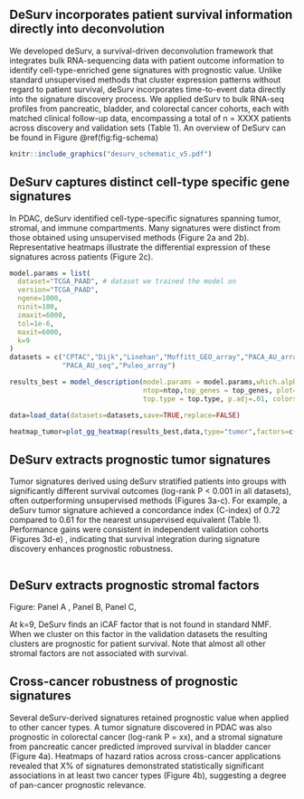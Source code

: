## DeSurv incorporates patient survival information directly into deconvolution {.unnumbered}
We developed deSurv, a survival-driven deconvolution framework that integrates bulk RNA-sequencing data with patient outcome information to identify cell-type-enriched gene signatures with prognostic value.
Unlike standard unsupervised methods that cluster expression patterns without regard to patient survival, deSurv incorporates time-to-event data directly into the signature discovery process. We applied deSurv to bulk RNA-seq profiles from pancreatic, bladder, and colorectal cancer cohorts, each with matched clinical follow-up data, encompassing a total of n = XXXX patients across discovery and validation sets (Table 1).
An overview of DeSurv can be found in Figure \@ref(fig:fig-schema)

```r
knitr::include_graphics("desurv_schematic_v5.pdf")
```

## DeSurv captures distinct cell-type specific gene signatures {.unnumbered}
In PDAC, deSurv identified cell-type-specific signatures spanning tumor, stromal, and immune compartments. Many signatures were distinct from those obtained using unsupervised methods (Figure 2a and 2b). Representative heatmaps illustrate the differential expression of these signatures across patients (Figure 2c).

```r
model.params = list(
  dataset="TCGA_PAAD", # dataset we trained the model on
  version="TCGA_PAAD",
  ngene=1000,
  ninit=100,
  imaxit=6000,
  tol=1e-6,
  maxit=6000,
  k=9
)
datasets = c("CPTAC","Dijk","Linehan","Moffitt_GEO_array","PACA_AU_array",
             "PACA_AU_seq","Puleo_array")

results_best = model_description(model.params = model.params,which.alpha = "best",
                                 ntop=ntop,top_genes = top_genes, plot=FALSE,
                                 top.type = top.type, p.adj=.01, colors=colors)

data=load_data(datasets=datasets,save=TRUE,replace=FALSE)

heatmap_tumor=plot_gg_heatmap(results_best,data,type="tumor",factors=c(1,6),nclus=2)

```


## DeSurv extracts prognostic tumor signatures {.unnumbered}
Tumor signatures derived using deSurv stratified patients into groups with significantly different survival outcomes (log-rank P < 0.001 in all datasets), often outperforming unsupervised methods (Figures 3a-c). For example, a deSurv tumor signature achieved a concordance index (C-index) of 0.72 compared to 0.61 for the nearest unsupervised equivalent (Table 1).
Performance gains were consistent in independent validation cohorts (Figures 3d-e) , indicating that survival integration during signature discovery enhances prognostic robustness.

```r

```


## DeSurv extracts prognostic stromal factors {.unnumbered}

Figure: Panel A , Panel B, Panel C, 

At k=9, DeSurv finds an iCAF factor that is not found in standard NMF. When we cluster on this factor in the validation datasets the resulting clusters are prognostic for patient survival. Note that almost all other stromal factors are not associated with survival.

## Cross-cancer robustness of prognostic signatures {.unnumbered}
Several deSurv-derived signatures retained prognostic value when applied to other cancer types. A tumor signature discovered in PDAC was also prognostic in colorectal cancer (log-rank P = xx), and a stromal signature from pancreatic cancer predicted improved survival in bladder cancer (Figure 4a).
Heatmaps of hazard ratios across cross-cancer applications revealed that X\% of signatures demonstrated statistically significant associations in at least two cancer types (Figure 4b), suggesting a degree of pan-cancer prognostic relevance.

